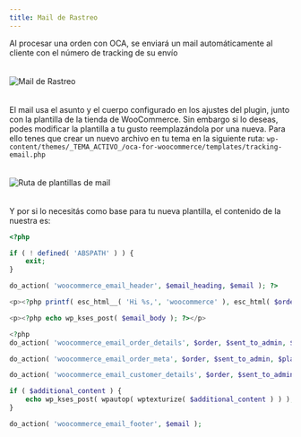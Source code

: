 ```yaml
---
title: Mail de Rastreo
---
```



Al procesar una orden con OCA, se enviará un mail automáticamente al cliente con el número de tracking de su envío

<Image src={trackingMail} style="margin: 20px auto;" alt="Mail de Rastreo" />

El mail usa el asunto y el cuerpo configurado en los ajustes del plugin, junto con la plantilla de la tienda de WooCommerce. Sin embargo si lo deseas, podes modificar la plantilla a tu gusto reemplazándola por una nueva. Para ello tenes que crear un nuevo archivo en tu tema en la siguiente ruta: `wp-content/themes/_TEMA_ACTIVO_/oca-for-woocommerce/templates/tracking-email.php`

<Image src={mailsRoute} style="margin: 20px auto;" alt="Ruta de plantillas de mail" />

Y por si lo necesitás como base para tu nueva plantilla, el contenido de la nuestra es:

```php
<?php

if ( ! defined( 'ABSPATH' ) ) {
	exit;
}

do_action( 'woocommerce_email_header', $email_heading, $email ); ?>

<p><?php printf( esc_html__( 'Hi %s,', 'woocommerce' ), esc_html( $order->get_billing_first_name() ) ); ?></p>

<p><?php echo wp_kses_post( $email_body ); ?></p>

<?php
do_action( 'woocommerce_email_order_details', $order, $sent_to_admin, $plain_text, $email );

do_action( 'woocommerce_email_order_meta', $order, $sent_to_admin, $plain_text, $email );

do_action( 'woocommerce_email_customer_details', $order, $sent_to_admin, $plain_text, $email );

if ( $additional_content ) {
	echo wp_kses_post( wpautop( wptexturize( $additional_content ) ) );
}

do_action( 'woocommerce_email_footer', $email );
```
